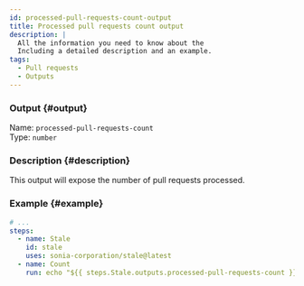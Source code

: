 ```yaml
---
id: processed-pull-requests-count-output
title: Processed pull requests count output
description: |
  All the information you need to know about the
  Including a detailed description and an example.
tags:
  - Pull requests
  - Outputs
---
```


### Output {#output}

Name: `processed-pull-requests-count`  
Type: `number`

### Description {#description}

This output will expose the number of pull requests processed.

### Example {#example}

```yml {6}
# ...
steps:
  - name: Stale
    id: stale
    uses: sonia-corporation/stale@latest
  - name: Count
    run: echo "${{ steps.Stale.outputs.processed-pull-requests-count }}"
```

